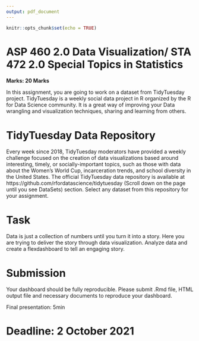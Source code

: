 ```yaml
---
output: pdf_document
---
```


```r
knitr::opts_chunk$set(echo = TRUE)
```

# ASP 460 2.0 Data Visualization/ STA 472 2.0 Special Topics in Statistics

**Marks: 20 Marks**

In this assignment, you are going to work on a dataset from TidyTuesday project. TidyTuesday is a weekly social data project in R organized by the R for Data Science community. It is a great way of improving your Data wrangling and visualization techniques, sharing and learning from others.

# TidyTuesday Data Repository

Every week since 2018, TidyTuesday moderators have provided a weekly challenge focused on the creation of data visualizations based around interesting, timely, or socially-important topics, such as those with data about the Women’s World Cup, incarceration trends, and school diversity in the United States. The official TidyTuesday data repository is available at https://github.com/rfordatascience/tidytuesday (Scroll down on the page until you see DataSets) section.  Select any dataset from this repository for your assignment.


# Task

Data is just a collection of numbers until you turn it into a story. Here you are trying to deliver the story through data visualization. Analyze data and create a flexdashboard to tell an engaging story. 

# Submission

Your dashboard should be fully reproducible. Please submit .Rmd file, HTML output file and necessary documents to reproduce your dashboard.

Final presentation: 5min


# Deadline: 2 October 2021

